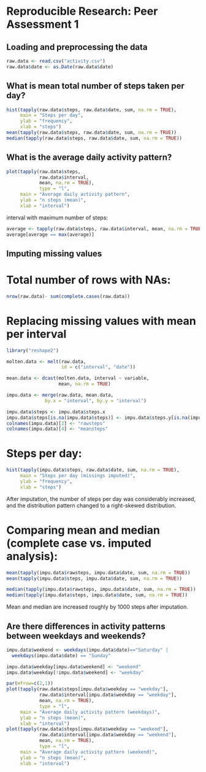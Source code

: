 # Reproducible Research: Peer Assessment 1



## Loading and preprocessing the data
```r
raw.data <- read.csv("activity.csv")
raw.data$date <- as.Date(raw.data$date)
```

## What is mean total number of steps taken per day?
```r
hist(tapply(raw.data$steps, raw.data$date, sum, na.rm = TRUE),
     main = "Steps per day",
     ylab = "frequency",
     xlab = "steps")
mean(tapply(raw.data$steps, raw.data$date, sum, na.rm = TRUE))
median(tapply(raw.data$steps, raw.data$date, sum, na.rm = TRUE))
```

## What is the average daily activity pattern?
```r
plot(tapply(raw.data$steps, 
            raw.data$interval, 
            mean, na.rm = TRUE),
            type = "l", 
     main = "Average daily activity pattern",
     ylab = "n steps (mean)",
     xlab = "interval")
```

interval with maximum number of steps:
```r
average <- tapply(raw.data$steps, raw.data$interval, mean, na.rm = TRUE)
average[average == max(average)]
```


## Imputing missing values

# Total number of rows with NAs:
```r
nrow(raw.data)- sum(complete.cases(raw.data))
```

# Replacing missing values with mean per interval
```r

library("reshape2")

molten.data <- melt(raw.data,
                    id = c("interval", "date"))

mean.data <- dcast(molten.data, interval ~ variable,
                   mean, na.rm = TRUE)

impu.data <- merge(raw.data, mean.data,
              by.x = "interval", by.y = "interval")

impu.data$steps <- impu.data$steps.x
impu.data$steps[is.na(impu.data$steps)] <- impu.data$steps.y[is.na(impu.data$steps)]
colnames(impu.data)[2] <- "rawsteps"
colnames(impu.data)[4] <- "meansteps"
```


# Steps per day:
```r
hist(tapply(impu.data$steps, raw.data$date, sum, na.rm = TRUE),
     main = "Steps per day (missings imputed)",
     ylab = "frequency",
     xlab = "steps")
```
After imputation, the number of steps per day was considerably increased, and
the distribution pattern changed to a right-skewed distribution.

# Comparing mean and median (complete case vs. imputed analysis):
```r
mean(tapply(impu.data$rawsteps, impu.data$date, sum, na.rm = TRUE))
mean(tapply(impu.data$steps, impu.data$date, sum, na.rm = TRUE))

median(tapply(impu.data$rawsteps, impu.data$date, sum, na.rm = TRUE))
median(tapply(impu.data$steps, impu.data$date, sum, na.rm = TRUE))
```
Mean and median are increased roughly by 1000 steps after imputation. 


## Are there differences in activity patterns between weekdays and weekends?

```r
impu.data$weekend <- weekdays(impu.data$date)=="Saturday" | 
  weekdays(impu.data$date) == "Sunday"

impu.data$weekday[impu.data$weekend] <- "weekend"
impu.data$weekday[!impu.data$weekend] <- "weekday"
```

```r
par(mfrow=c(2,1))
plot(tapply(raw.data$steps[impu.data$weekday == "weekday"], 
            raw.data$interval[impu.data$weekday == "weekday"], 
            mean, na.rm = TRUE),
            type = "l",
     main = "Average daily activity pattern (weekdays)",
     ylab = "n steps (mean)",
     xlab = "interval")
plot(tapply(raw.data$steps[impu.data$weekday == "weekend"], 
            raw.data$interval[impu.data$weekday == "weekend"], 
            mean, na.rm = TRUE),
            type = "l",
     main = "Average daily activity pattern (weekend)",
     ylab = "n steps (mean)",
     xlab = "interval")
```